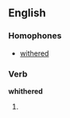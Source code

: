 ==English==

===Homophones===
* [[withered]]

===Verb===
'''whithered'''

# {{obsolete}} {{past of|[[whither]]}}